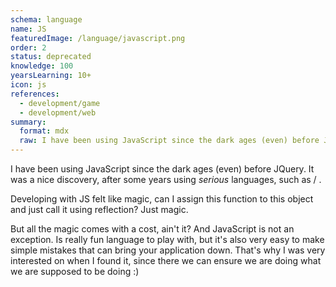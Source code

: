```yaml
---
schema: language
name: JS
featuredImage: /language/javascript.png
order: 2
status: deprecated
knowledge: 100
yearsLearning: 10+
icon: js
references:
  - development/game
  - development/web
summary:
  format: mdx
  raw: I have been using JavaScript since the dark ages (even) before JQuery, but I've moved to `TypeScript`.
---
```


I have been using JavaScript since the dark ages (even) before JQuery. It was a nice discovery, after some years using _serious_ languages, such as [](language/c) / [](language/cpp).

Developing with JS felt like magic, can I assign this function to this object and just call it using reflection? Just magic.

But all the magic comes with a cost, ain't it? And JavaScript is not an exception. Is really fun language to play with, but it's also very easy to make simple mistakes that can bring your application down. That's why I was very interested on [](language/typescript) when I found it, since there we can ensure we are doing what we are supposed to be doing :)
